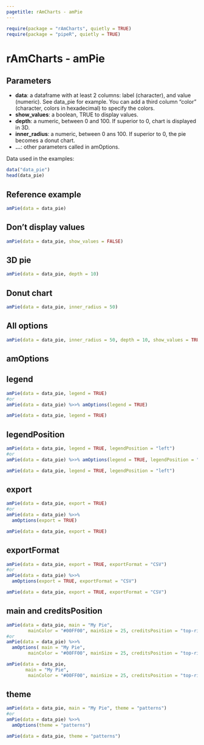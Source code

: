 ```yaml
---
pagetitle: rAmCharts - amPie
---
```


```r
require(package = "rAmCharts", quietly = TRUE)
require(package = "pipeR", quietly = TRUE)
```

<h1>rAmCharts - amPie</h1>

## Parameters

* __data__: a dataframe with at least 2 columns: label (character), and value (numeric). See data_pie for example. You can add a third column "color" (character, colors in hexadecimal) to specify the colors.
* __show_values__: a boolean, TRUE to display values.
* __depth__: a numeric, between 0 and 100. If superior to 0, chart is displayed in 3D. 
* __inner_radius__: a numeric, between 0 ans 100. If superior to 0, the pie becomes a donut chart. 
* __...__: other parameters called in amOptions.

Data used in the examples:
```r
data("data_pie")
head(data_pie)
```

## Reference example

```r
amPie(data = data_pie)
```

## Don't display values
```r
amPie(data = data_pie, show_values = FALSE)
```

## 3D pie
```r
amPie(data = data_pie, depth = 10)
```

## Donut chart
```r
amPie(data = data_pie, inner_radius = 50)
```

## All options
```r
amPie(data = data_pie, inner_radius = 50, depth = 10, show_values = TRUE)
```

<h2 class="partdivtitle">amOptions</h2>

## legend
```r
amPie(data = data_pie, legend = TRUE)
#or
amPie(data = data_pie) %>>% amOptions(legend = TRUE)
```
```r
amPie(data = data_pie, legend = TRUE)
```

## legendPosition
```r
amPie(data = data_pie, legend = TRUE, legendPosition = "left")
#or
amPie(data = data_pie) %>>% amOptions(legend = TRUE, legendPosition = "left")
```
```r
amPie(data = data_pie, legend = TRUE, legendPosition = "left")
```

## export
```r
amPie(data = data_pie, export = TRUE)
#or
amPie(data = data_pie) %>>% 
  amOptions(export = TRUE)
```
```r
amPie(data = data_pie, export = TRUE)
```

## exportFormat
```r
amPie(data = data_pie, export = TRUE, exportFormat = "CSV")
#or
amPie(data = data_pie) %>>% 
  amOptions(export = TRUE, exportFormat = "CSV")
```
```r
amPie(data = data_pie, export = TRUE, exportFormat = "CSV")
```

## main and creditsPosition
```r
amPie(data = data_pie, main = "My Pie",
        mainColor = "#00FF00", mainSize = 25, creditsPosition = "top-right")
#or
amPie(data = data_pie) %>>% 
  amOptions( main = "My Pie",
        mainColor = "#00FF00", mainSize = 25, creditsPosition = "top-right")
```
```r
amPie(data = data_pie, 
       main = "My Pie",
        mainColor = "#00FF00", mainSize = 25, creditsPosition = "top-right")
```

## theme
```r
amPie(data = data_pie, main = "My Pie", theme = "patterns")
#or
amPie(data = data_pie) %>>% 
  amOptions(theme = "patterns")
```
```r
amPie(data = data_pie, theme = "patterns")
```
